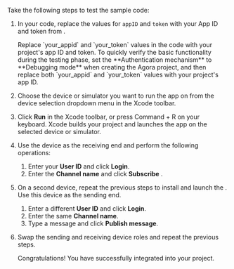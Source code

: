 <PlatformWrapper platform="ios, macos">

Take the following steps to test the sample code:

1. In your code, replace the values for `appID` and `token` with your App ID and token from <Vg k="CONSOLE" />.

    <Admonition title="Note" type="info">
    Replace `your_appid` and `your_token` values in the code with your project's app ID and token. To quickly verify the basic functionality during the testing phase, set the **Authentication mechanism** to **Debugging mode** when creating the Agora project, and then replace both `your_appid` and `your_token` values with your project's app ID.
    </Admonition>

1. Choose the device or simulator you want to run the app on from the device selection dropdown menu in the Xcode toolbar. 

1. Click **Run** in the Xcode toolbar, or press Command + R on your keyboard. Xcode builds your project and launches the app on the selected device or simulator.

1. Use the device as the receiving end and perform the following operations:

    1. Enter your **User ID** and click **Login**.
    1. Enter the **Channel name** and click **Subscribe** .

1. On a second device, repeat the previous steps to install and launch the <Vpl k="CLIENT"/>. Use this device as the sending end.

    1. Enter a different **User ID** and click **Login**.
    1. Enter the same **Channel name**.
    1. Type a message and click **Publish message**.

1. Swap the sending and receiving device roles and repeat the previous steps.

    Congratulations! You have successfully integrated <Vg k="SIG" /> into your project.

</PlatformWrapper>
